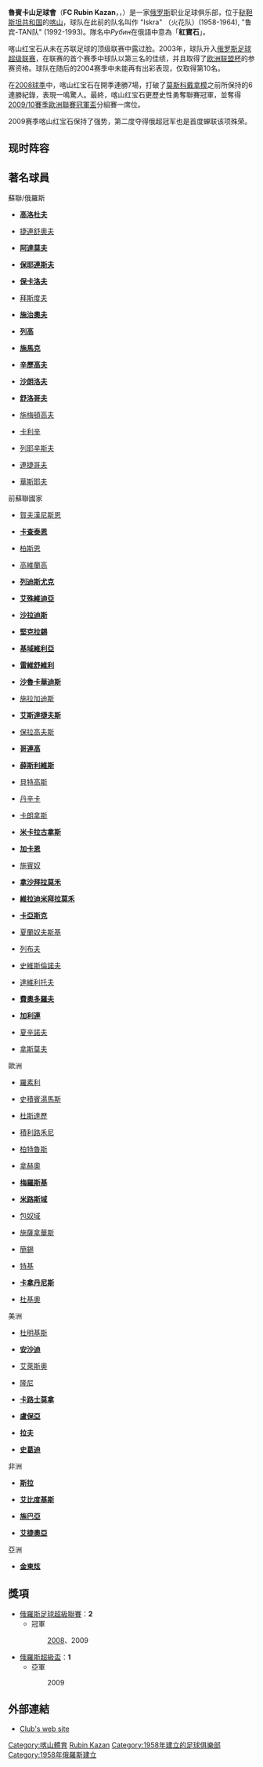{{Unreferenced|time=2021-02-19T08:06:10+00:00}}
{{noteta
|G1=俄超
|G2=Football
|G3=UEFA
|T=zh-hans:喀山红宝石足球俱乐部;zh-hk:魯賓卡山足球會;zh-tw:喀山魯賓足球俱樂部;
|t1=zh-hans:喀山红宝石足球俱乐部;zh-hk:魯賓卡山足球會;zh-tw:喀山魯賓足球俱樂部;
}}
{{Football club infobox
| clubname   = 魯賓卡山<br>Рубин
| image      = [[File:Logo_of_Rubin_Kazan.png|160px]]
| fullname   = 喀山紅寶石足球俱樂部
| nickname   = Rubinovye（紅寶石）、<br />Krasno-Zelenye（紅綠軍）
| founded    = 1958年
| ground     = [[喀山中央體育場|喀山中央體育場]]
| city       = [[喀山|喀山]]
| capacity   = 30,133
| chairman   = Alexandr Gusev
| manager    = {{le|列昂尼德·斯盧茨基|Leonid Slutsky (football coach)}}
| league     = [[俄羅斯全國足球聯賽|俄羅斯全國足球聯賽]]
| season     = 2021–22
| position   = 俄超，第 15 位（降班）
| shirtsupplier = [[雅科|雅科]] 
| pattern_la1 = _rubin1617h 
| pattern_b1 = _rubin1617h 
| pattern_ra1 = _rubin1617h 
| pattern_sh1 = _rubin1617h 
| pattern_so1 = _rubin1617h 
| leftarm1 = FFFFFF
| body1 = FFFFFF
| rightarm1 = FFFFFF
| shorts1 = 880000
| socks1 = 880000
| pattern_la2 = _rubin1617a 
| pattern_b2 = _rubin1617a 
| pattern_ra2 = _rubin1617a 
| pattern_sh2 = _rubin1617a 
| leftarm2 = FFFFFF
| body2 = FFFFFF
| rightarm2 = FFFFFF 
| shorts2 = FFFFFF
| socks2 = FFFFFF 
| pattern_la3 = _rubin1617t 
| pattern_b3  = _rubin1617t 
| pattern_ra3 = _rubin1617t 
| pattern_sh3 =  _rubin1617t 
| pattern_so3 = _rubin1617t 
| leftarm3    = FFFFFF 
| body3       = FFFFFF 
| rightarm3   = FFFFFF 
| shorts3     = FFFFFF 
| socks3      = FFFFFF 
}}

'''魯賓卡山足球會'''（'''FC Rubin Kazan'''，{{lang-ru|Футбольный клуб Рубин Казань}}，{{lang-tt|Рубин Казан футбол клубы}}）是一家[[俄罗斯|俄罗斯]]职业足球俱乐部，位于[[鞑靼斯坦共和国|鞑靼斯坦共和国]]的[[喀山|喀山]]，球队在此前的队名叫作 "Iskra" （火花队）(1958-1964), "鲁宾-TAN队" (1992-1993)。隊名中''Рубин''在俄語中意為「'''紅寶石'''」。

喀山红宝石从未在苏联足球的顶级联赛中露过脸。2003年，球队升入[[俄罗斯足球超级联赛|俄罗斯足球超级联赛]]，在联赛的首个赛季中球队以第三名的佳绩，并且取得了[[欧洲联盟杯|欧洲联盟杯]]的参赛资格。球队在随后的2004赛季中未能再有出彩表现，仅取得第10名。

在[[2008年俄羅斯足球超級聯賽|2008球季]]中，喀山红宝石在開季連勝7場，打破了[[莫斯科迪納摩足球俱樂部|莫斯科戴拿模]]之前所保持的6連勝紀錄，表現一鳴驚人。最終，喀山红宝石更歷史性勇奪聯賽冠軍，並奪得[[2009/10賽季歐洲聯賽冠軍盃|2009/10賽季歐洲聯賽冠軍盃]]分組賽一席位。

2009赛季喀山红宝石保持了强势，第二度夺得俄超冠军也是首度蝉联该项殊荣。

== 现时阵容 ==

{{fs start}}
{{Fs player|no=1|nat=RUS|name=[[谢尔盖·雷日科夫|雷日科夫]]|pos=GK}}
{{Fs player|no=2|nat=RUS|name=[[库兹明|库兹明]]|pos=DF}}
{{Fs player|no=3|nat=ARG|name=[[安沙迪|安沙迪]]|pos=DF}}
{{Fs player|no=4|nat=ESP|name=[[施薩拿華斯|施薩拿華斯]]|pos=DF}}
{{Fs player|no=6|nat=RSA|name=[[麥克貝斯·西巴亞|施巴亞]]|pos=MF|other=副隊長}}
{{Fs player|no=7|nat=RUS|name=[[拜斯度夫|拜斯度夫]]|pos=MF}}
{{Fs player|no=8|nat=RUS|name=[[列耶辛斯夫|列耶辛斯夫]]|pos=MF}}
{{Fs player|no=9|nat=RUS|name=[[涅莫夫|涅莫夫]]|pos=MF}}
{{Fs player|no=10|nat=RUS|name=[[卡萨耶夫|卡萨耶夫]]|pos=MF}}
{{Fs player|no=11|nat=RUS|name=[[列别坚科|列别坚科]]|pos=FW}}
{{Fs player|no=15|nat=POL|name=[[梅羅斯基|梅羅斯基]]|pos=MF}}
{{Fs player|no=16|nat=ECU|name=[[盧保亞|盧保亞]]|pos=MF|other=副隊長}}
{{fs mid}} 
{{Fs player|no=19|nat=RUS|name=[[卡利辛|卡利辛]]|pos=DF}}
{{Fs player|no=22|nat=RUS|name=[[奧利哥夫|奧利哥夫]]|pos=DF}}
{{Fs player|no=23|nat=RUS|name=[[巴拉耶堅|巴拉耶堅]]|pos=MF}}
{{Fs player|no=32|nat=RUS|name=[[哥賓尼斯|哥賓尼斯]]|pos=MF}}
{{Fs player|no=33|nat=ESP|name=[[佐迪·費古拉斯·蒙迪l|佐迪]]|pos=DF}}
{{Fs player|no=49|nat=Uzbekistan|name=[[加奧連|加奧連]]|pos=MF}}
{{Fs player|no=61|nat=TUR|name=[[卡拿丹尼斯|卡拿丹尼斯]]|pos=MF}}
{{Fs player|no=66|nat=ISR|name=[[拿赫奧|拿赫奧]]|pos=MF}}
{{Fs player|no=76|nat=RUS|name=[[罗曼·沙罗诺夫|沙罗诺夫]]|pos=DF|other=副隊長}}
{{Fs player|no=77|nat=RUS|name=[[連捷哥夫|連捷哥夫]]|pos=GK}}
{{Fs player|no=97|nat=RUS|name=[[普迪耶堅|普迪耶堅]]|pos=FW}}
{{fs end}}

== 著名球員 ==
{{col-begin}}
{{col-3}}
;蘇聯/俄羅斯
* {{flagicon|USSR}} '''[[高洛杜夫|高洛杜夫]]'''
* {{flagicon|USSR}} {{flagicon|Russia}} [[捷連舒奧夫|捷連舒奧夫]]
* {{flagicon|Russia}} '''[[阿達莫夫|阿達莫夫]]'''
* {{flagicon|Russia}} '''[[保耶連斯夫|保耶連斯夫]]'''
* {{flagicon|Russia}} '''[[保卡洛夫|保卡洛夫]]'''
* {{flagicon|Russia}} [[拜斯度夫|拜斯度夫]]
* {{flagicon|Russia}} '''[[施治奧夫|施治奧夫]]'''
* {{flagicon|Russia}} '''[[列高|列高]]'''
* {{flagicon|Russia}} '''[[施馬克|施馬克]]'''
* {{flagicon|Russia}} '''[[辛歷高夫|辛歷高夫]]'''
* {{flagicon|Russia}} '''[[沙朗洛夫|沙朗洛夫]]'''
* {{flagicon|Russia}} '''[[舒洛哥夫|舒洛哥夫]]'''
* {{flagicon|Russia}} [[施梅頓高夫|施梅頓高夫]]
* {{flagicon|Russia}} [[卡利辛|卡利辛]]
* {{flagicon|Russia}} [[列耶辛斯夫|列耶辛斯夫]]
* {{flagicon|Russia}} [[連捷哥夫|連捷哥夫]]
* {{flagicon|Russia}} [[華斯耶夫|華斯耶夫]]

;前蘇聯國家
* {{flagicon|Armenia}} [[賀夫漢尼斯恩|賀夫漢尼斯恩]]
* {{flagicon|Armenia}} '''[[卡查泰恩|卡查泰恩]]'''
* {{flagicon|Armenia}} [[柏斯恩|柏斯恩]]
* {{flagicon|Belarus}} [[高維蘭高|高維蘭高]]
* {{flagicon|Belarus}} '''[[列迪斯尤克|列迪斯尤克]]'''
* {{flagicon|Georgia}} '''[[艾殊維迪亞|艾殊維迪亞]]'''
* {{flagicon|Georgia}} '''[[沙拉迪斯|沙拉迪斯]]'''
{{col-3}}
* {{flagicon|Georgia}} '''[[堅克拉錫|堅克拉錫]]'''
* {{flagicon|Georgia}} '''[[基域維利亞|基域維利亞]]'''
* {{flagicon|Georgia}} '''[[雷維舒維利|雷維舒維利]]'''
* {{flagicon|Georgia}} '''[[沙魯卡華迪斯|沙魯卡華迪斯]]'''
* {{flagicon|Georgia}} [[施拉加迪斯|施拉加迪斯]]
* {{flagicon|Latvia}} '''[[艾斯達捷夫斯|艾斯達捷夫斯]]'''
* {{flagicon|Latvia}} [[保拉高夫斯|保拉高夫斯]]
* {{flagicon|Latvia}} '''[[哥連高|哥連高]]'''
* {{flagicon|Latvia}} '''[[薛斯利維斯|薛斯利維斯]]'''
* {{flagicon|Lithuania}} [[貝特高斯|貝特高斯]]
* {{flagicon|Lithuania}} [[丹辛卡|丹辛卡]]
* {{flagicon|Lithuania}} [[卡朗拿斯|卡朗拿斯]]
* {{flagicon|Lithuania}} '''[[米卡拉古拿斯|米卡拉古拿斯]]'''
* {{flagicon|Moldova}} '''[[加卡恩|加卡恩]]'''
* {{flagicon|Moldova}} [[施賓奴|施賓奴]]
* {{flagicon|Turkmenistan}} '''[[拿沙拜拉莫禾|拿沙拜拉莫禾]]'''
* {{flagicon|Turkmenistan}} '''[[維拉迪米拜拉莫禾|維拉迪米拜拉莫禾]]'''
* {{flagicon|Turkmenistan}} '''[[卡亞斯克|卡亞斯克]]'''
* {{flagicon|Ukraine}} [[夏蘭奴夫斯基|夏蘭奴夫斯基]]
* {{flagicon|Ukraine}} [[列布夫|列布夫]]
* {{flagicon|Ukraine}} [[史維斯倫諾夫|史維斯倫諾夫]]
* {{flagicon|Uzbekistan}} [[達維利托夫|達維利托夫]]
* {{flagicon|Uzbekistan}} '''[[費奧多羅夫|費奧多羅夫]]'''
* {{flagicon|Uzbekistan}} '''[[加利連|加利連]]'''
* {{flagicon|Uzbekistan}} [[夏辛諾夫|夏辛諾夫]]
* {{flagicon|Uzbekistan}} [[拿斯莫夫|拿斯莫夫]]
{{col-3}}
;歐洲
* {{flagicon|Belgium}} [[羅素利|羅素利]]
* {{flagicon|Croatia}} [[史積賓湯馬斯|史積賓湯馬斯]]
* {{flagicon|CZE}} [[杜斯達歷|杜斯達歷]]
* {{flagicon|CZE}} [[積利路禾尼|積利路禾尼]]
* {{flagicon|CZE}} [[柏特魯斯|柏特魯斯]]
* {{flagicon|Israel}} [[拿赫奧|拿赫奧]]
* {{flagicon|Poland}} '''[[梅羅斯基|梅羅斯基]]'''
* {{flagicon|Serbia}} '''[[米路斯域|米路斯域]]'''
* {{flagicon|Serbia}} [[包奴域|包奴域]]
* {{flagicon|Spain}} [[施薩拿華斯|施薩拿華斯]]
* {{flagicon|Turkey}} [[簡錫|簡錫]]
* {{flagicon|Turkey}} [[特基|特基]]
* {{flagicon|Turkey}} '''[[卡拿丹尼斯|卡拿丹尼斯]]'''
* {{flagicon|Romania}} [[杜基奧|杜基奧]]

;美洲
* {{flagicon|Argentina}} [[杜明基斯|杜明基斯]]
* {{flagicon|Argentina}} '''[[安沙迪|安沙迪]]'''
* {{flagicon|Brazil}} [[艾萊斯奧|艾萊斯奧]]
* {{flagicon|Brazil}} [[洛尼捷臣·度斯·山度士|隆尼]]
* {{flagicon|Costa Rica}} '''[[卡路士莫拿|卡路士莫拿]]'''
* {{flagicon|Ecuador}} '''[[盧保亞|盧保亞]]'''
* {{flagicon|Jamaica}} '''[[拉夫|拉夫]]'''
* {{flagicon|Uruguay}} '''[[史葛迪|史葛迪]]'''

;非洲
* {{flagicon|Gambia}} '''[[斯拉|斯拉]]'''
* {{flagicon|Morocco}} '''[[艾比度基斯|艾比度基斯]]'''
* {{flagicon|South Africa}} '''[[西巴耶|施巴亞]]'''
* {{flagicon|Tunisia}} '''[[艾捷奧亞|艾捷奧亞]]'''

;亞洲
* {{flagicon|South Korea}} '''[[金東炫|金東炫]]'''
{{col-end}}

== 獎項 ==
* [[俄羅斯足球超級聯賽|俄羅斯足球超級聯賽]]：'''2'''
** 冠軍
::[[2008年俄羅斯足球超級聯賽|2008]]、2009

* [[俄羅斯超級盃|俄羅斯超級盃]]：'''1'''
** 亞軍
::2009

== 外部連結 ==
* [http://www.rubin-kazan.ru/ Club's web site]{{Wayback|url=http://www.rubin-kazan.ru/ |date=20070519173112 }}

{{俄甲联赛球队}}
{{俄超球會}}

[[Category:喀山體育|Category:喀山體育]]
[[Category:俄羅斯足球俱樂部|Rubin Kazan]]
[[Category:1958年建立的足球俱樂部|Category:1958年建立的足球俱樂部]]
[[Category:1958年俄羅斯建立|Category:1958年俄羅斯建立]]